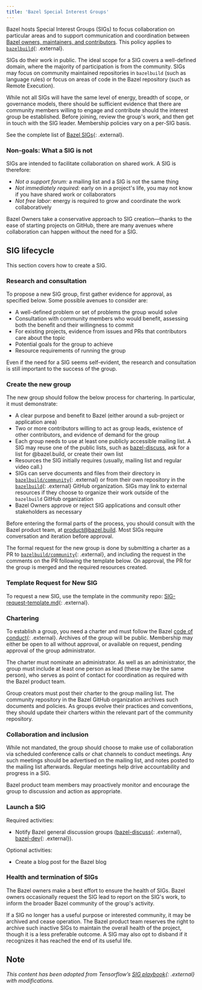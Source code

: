 ```yaml
---
title: 'Bazel Special Interest Groups'
---
```


Bazel hosts Special Interest Groups (SIGs) to focus collaboration on particular
areas and to support communication and coordination between [Bazel owners,
maintainers, and contributors](/contribute/policy). This policy
applies to [`bazelbuild`](http://github.com/bazelbuild){: .external}.

SIGs do their work in public. The ideal scope for a SIG covers a well-defined
domain, where the majority of participation is from the community. SIGs may
focus on community maintained repositories in `bazelbuild` (such as language
rules) or focus on areas of code in the Bazel repository (such as Remote
Execution).

While not all SIGs will have the same level of energy, breadth of scope, or
governance models, there should be sufficient evidence that there are community
members willing to engage and contribute should the interest group be
established. Before joining, review the group's work, and then get in touch
with the SIG leader. Membership policies vary on a per-SIG basis.

See the complete list of
[Bazel SIGs](https://github.com/bazelbuild/community/tree/main/sigs){: .external}.

### Non-goals: What a SIG is not

SIGs are intended to facilitate collaboration on shared work. A SIG is
therefore:

-   *Not a support forum:* a mailing list and a SIG is not the same thing
-   *Not immediately required:* early on in a project's life, you may not know
    if you have shared work or collaborators
-   *Not free labor:* energy is required to grow and coordinate the work
    collaboratively

Bazel Owners take a conservative approach to SIG creation—thanks to the ease of
starting projects on GitHub, there are many avenues where collaboration can
happen without the need for a SIG.

## SIG lifecycle

This section covers how to create a SIG.

### Research and consultation

To propose a new SIG group, first gather evidence for approval, as specified
below. Some possible avenues to consider are:

-   A well-defined problem or set of problems the group would solve
-   Consultation with community members who would benefit, assessing both the
    benefit and their willingness to commit
-   For existing projects, evidence from issues and PRs that contributors care
    about the topic
-   Potential goals for the group to achieve
-   Resource requirements of running the group

Even if the need for a SIG seems self-evident, the research and consultation is
still important to the success of the group.

### Create the new group

The new group should follow the below process for chartering. In particular, it
must demonstrate:

-   A clear purpose and benefit to Bazel (either around a sub-project or
    application area)
-   Two or more contributors willing to act as group leads, existence of other
    contributors, and evidence of demand for the group
-   Each group needs to use at least one publicly accessible mailing list. A SIG
    may reuse one of the public lists, such as
    [bazel-discuss](https://groups.google.com/g/bazel-discuss), ask for a list
    for @bazel.build, or create their own list
-   Resources the SIG initially requires (usually, mailing list and regular
    video call.)
-   SIGs can serve documents and files from their directory in
    [`bazelbuild/community`](https://github.com/bazelbuild/community){: .external}
    or from their own repository in the
    [`bazelbuild`](https://github.com/bazelbuild){: .external} GitHub
    organization. SIGs may link to external resources if they choose to organize
    their work outside of the `bazelbuild` GitHub organization
-   Bazel Owners approve or reject SIG applications and consult other
    stakeholders as necessary

Before entering the formal parts of the process, you should consult with
the Bazel product team, at product@bazel.build. Most SIGs require conversation
and iteration before approval.

The formal request for the new group is done by submitting a charter as a PR to
[`bazelbuild/community`](https://github.com/bazelbuild/community){: .external},
and including the request in the comments on the PR following the template
below. On approval, the PR for the group is merged and the required resources
created.

### Template Request for New SIG

To request a new SIG, use the template in the community repo:
[SIG-request-template.md](https://github.com/bazelbuild/community/blob/main/governance/SIG-request-template.md){: .external}.

### Chartering

To establish a group, you need a charter and must follow the Bazel
[code of conduct](https://github.com/bazelbuild/bazel/blob/HEAD/CODE_OF_CONDUCT.md){: .external}.
Archives of the group will be public. Membership may either be open to all
without approval, or available on request, pending approval of the group
administrator.

The charter must nominate an administrator. As well as an administrator, the
group must include at least one person as lead (these may be the same person),
who serves as point of contact for coordination as required with the Bazel
product team.

Group creators must post their charter to the group mailing list. The community
repository in the Bazel GitHub organization archives such documents and
policies. As groups evolve their practices and conventions, they should update
their charters within the relevant part of the community repository.

### Collaboration and inclusion

While not mandated, the group should choose to make use of collaboration
via scheduled conference calls or chat channels to conduct meetings. Any such
meetings should be advertised on the mailing list, and notes posted to the
mailing list afterwards. Regular meetings help drive accountability and progress
in a SIG.

Bazel product team members may proactively monitor and encourage the group to
discussion and action as appropriate.

### Launch a SIG

Required activities:

-   Notify Bazel general discussion groups
    ([bazel-discuss](https://groups.google.com/g/bazel-discuss){: .external},
    [bazel-dev](https://groups.google.com/g/bazel-dev){: .external}).

Optional activities:

-   Create a blog post for the Bazel blog

### Health and termination of SIGs

The Bazel owners make a best effort to ensure the health of SIGs. Bazel owners
occasionally request the SIG lead to report on the SIG's work, to inform the
broader Bazel community of the group's activity.

If a SIG no longer has a useful purpose or interested community, it may be
archived and cease operation. The Bazel product team reserves the right to
archive such inactive SIGs to maintain the overall health of the project,
though it is a less preferable outcome. A SIG may also opt to disband if
it recognizes it has reached the end of its useful life.

## Note

*This content has been adopted from Tensorflow’s
[SIG playbook](https://www.tensorflow.org/community/sig_playbook){: .external}
with modifications.*

